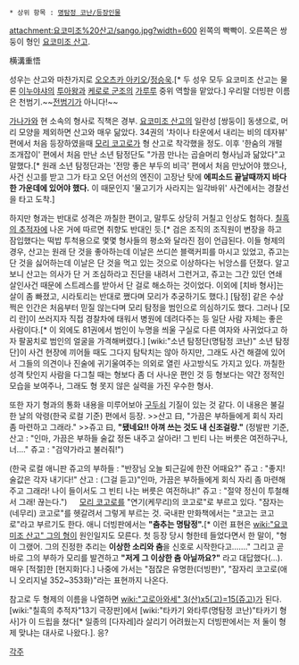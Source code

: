  * 상위 항목 : [[명탐정 코난/등장인물]]

attachment:요코미조%20산고/sango.jpg?width=600
왼쪽의 빡빡이. 오른쪽은 쌍둥이 형인 [[요코미조 산고]].

横溝重悟

성우는 산고와 마찬가지로 [[오오츠카 아키오]]/[[정승욱]].[* 두 성우 모두 요코미조 산고는 물론 [[이누야샤]]의 [[투아왕]]과 [[케로로 군조]]의 [[가루루]] 중위 역할을 맡았다.] 우리말 더빙판 이름은 천범기.~~[[전범기]]가 아니다!~~

[[가나가와]] 현 소속의 형사로 직책은 경부. [[요코미조 산고]]의 일란성 [쌍둥이] 동생으로, 머리 모양을 제외하면 산고와 매우 닮았다. 34권의 '차이나 타운에서 내리는 비의 데자뷰' 편에서 처음 등장하였을때 [[모리 코고로]]가 형 산고로 착각했을 정도. 이후 '한숨의 개펄 조개잡이' 편에서 처음 만난 소년 탐정단도 "가끔 만나는 곱슬머리 형사님과 닮았다"고 말했다.[* 원래 소년 탐정단과는 '전망 좋은 부두의 비극' 편에서 처음 만났어야 했으나, 사건 신고를 받고 그가 타고 오던 어선의 엔진이 고장난 탓에 '''에피소드 끝날때까지 바다 한 가운데에 있어야 했다.''' 이 때문인지 '물고기가 사라지는 일각바위' 사건에서는 경찰선을 타고 도착.]

하지만 형과는 반대로 성격은 까칠한 편이고, 말투도 상당히 거칠고 인상도 험하다. [[칠흑의 추적자]]에 나온 거에 따르면 취향도 반대인 듯.[* 검은 조직의 조직원이 변장을 하고 잠입했다는 떡밥 투척용으로 몇몇 형사들의 평소와 달라진 점이 언급된다. 이들 형제의 경우, 산고는 원래 단 것을 좋아하는데 이날은 쓰디쓴 블랙커피를 마시고 있었고, 쥬고는 단 것을 싫어하는데 이날은 단 것을 먹고 있는 것으로 이상하다는 뉘앙스를 던졌다. 알고보니 산고는 의사가 단 거 조심하라고 진단을 내려서 그런거고, 쥬고는 그간 있던 연쇄 살인사건 때문에 스트레스를 받아서 단 걸로 해소하는 것이었다. 이외에 [치바 형사]는 살이 좀 빠졌고, 시라토리는 반대로 쪘다며 모리가 추궁하기도 했다.] [탐정] 같은 수상쩍은 인간은 처음부터 믿질 않는다며 모리 탐정을 범인으로 의심하기도 했다. 그러나 [모리 란]이 쓰러지자 직접 경찰차에 태워서 병원에 데려다주는 등 일단 사람 자체는 좋은 사람이다.[* 이 외에도 81권에서 범인이 누명을 씌울 구실로 다른 여자와 사귀었다고 하자 팔꿈치로 범인의 얼굴을 가격해버렸다.] [wiki:"소년 탐정단(명탐정 코난)" 소년 탐정단]이 사건 현장에 끼어들 때도 그다지 탐탁치는 않아 하지만, 그래도 사건 해결에 있어서 그들의 의견이나 진술에 귀기울여주는 의외로 열린 사고방식도 가지고 있다. 까칠한 성격 탓인지 사람을 다그칠 때는 형보다 좀 더 사나운 편인 것 등 형보다는 약간 정적인 모습을 보여주나, 그래도 형 못지 않은 실력을 가진 우수한 형사.

또한 자기 형과의 통화 내용을 미루어보아 [[구두쇠]] 기질이 있는 것 같다. 이 내용은 불길한 날의 악령(한국 로컬 기준) 편에서 등장.
>>산고 曰, "가끔은 부하들에게 회식 자리 좀 마련하고 그래라."   
>>쥬고 曰, '''"됐네요!! 아껴 쓰는 것도 내 신조걸랑."''' 
(정발판 기준,
산고 : "인마, 가끔은 부하들 술값 정돈 내주고 살아라! 그 빈티 나는 버릇은 여전하구나, 너…." 
쥬고 : "검약가라고 불러줘!")

(한국 로컬 애니판
쥬고의 부하들 : "반장님 오늘 퇴근길에 한잔 어때요?"
쥬고 : "좋지! 술값은 각자 내기다!"
산고 : (그걸 듣고)"인마, 가끔은 부하들에게 회식 자리 좀 마련해주고 그래라! 나이 들이서도 그 빈티 나는 버릇은 여전하냐!"
쥬고 : "절약 정신이 투철해서 그래! 끊는다.")
　
[[모리 코고로]]를 "연기(케무리)의 코고로"로 부르고 있다. "잠자는(네무리) 코고로"를 헷갈려서 그렇게 부르는 것. 국내판 만화책에서는 "코고는 코고로"라고 부르기도 한다. 애니 더빙판에서는 '''"춤추는 명탐정".'''[* 이런 표현은 [[wiki:"요코미조 산고" 그의 형]]이 원인일지도 모른다. 첫 등장 당시 형한테 들었다면서 한 말이, "형이 그랬어. 그의 진정한 추리는 '''이상한 소리와 춤'''을 신호로 시작한다고……." 그리고 곧바로 그의 부하가 모리를 발견하고 '''"저게 그 이상한 춤 아닐까요?"''' 라고 대답했다(…). 매우 [적절]한 [현지화]다.] 나중에 가서는 "점잖은 유명한(더빙판)", "잠자리 코고로(애니 오리지널 352~353화)"라는 표현까지 나온다.

참고로 두 형제의 이름을 나열하면 [[wiki:"고로아와세" 3(산)x5(고)=15(쥬고)]]가 된다. [wiki:"칠흑의 추적자"13기 극장판]에서 [wiki:"타카기 와타루(명탐정 코난)"타카기 형사]가 이 드립을 쳤다[* 일종의 [다자레]라 살리기 어려웠는지 더빙판에서는 저 둘이 형제 맞냐는 대사로 나왔다.]. 응?

[[각주]]
